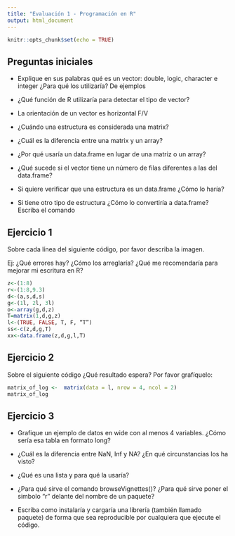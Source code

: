 ```yaml
---
title: "Evaluación 1 - Programación en R"
output: html_document
---
```


```r
knitr::opts_chunk$set(echo = TRUE)
```

## Preguntas iniciales


- Explique en sus palabras qué es un vector: double, logic, character e integer ¿Para qué los utilizaría? De ejemplos

- ¿Qué función de R utilizaría para detectar el tipo de vector?

- La orientación de un vector es horizontal F/V

- ¿Cuándo una estructura es considerada una matrix?

- ¿Cuál es la diferencia entre una matrix y un array?

- ¿Por qué usaría un data.frame en lugar de una matriz o un array?

- ¿Qué sucede si el vector tiene un número de filas diferentes a las del data.frame?

- Si quiere verificar que una estructura es un data.frame ¿Cómo lo haría?

- Si tiene otro tipo de estructura ¿Cómo lo convertiría a data.frame? Escriba el comando

## Ejercicio 1

Sobre cada línea del siguiente código, por favor describa la imagen. 

Ej: ¿Qué errores hay? ¿Cómo los arreglaría? ¿Qué me recomendaría para mejorar mi escritura en R? 


```r
z<-(1:8)
r<-(1:8,9.3)
d<-(a,s,d,s)
g<-(1l, 2l, 3l)
o<-array(g,d,z)
T=matrix(1,d,g,z)
l<-(TRUE, FALSE, T, F, “T”)
ss<-c(z,d,g,T)
xx<-data.frame(z,d,g,l,T)

```


## Ejercicio 2

Sobre el siguiente código ¿Qué resultado espera? Por favor grafíquelo: 

```r
matrix_of_log <-  matrix(data = l, nrow = 4, ncol = 2)
matrix_of_log

```



## Ejercicio 3

- Grafique un ejemplo de datos en wide con al menos 4 variables. ¿Cómo sería esa tabla en formato long?

- ¿Cuál es la diferencia entre NaN, Inf y NA? ¿En qué circunstancias los ha visto?

- ¿Qué es una lista y para qué la usaría?

- ¿Para qué sirve el comando browseVignettes()? ¿Para qué sirve poner el simbolo "r" delante del nombre de un paquete?

- Escriba como instalaría y cargaría una librería (también llamado paquete) de forma que sea reproducible por cualquiera que ejecute el código.

